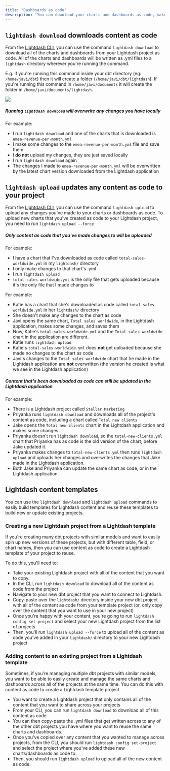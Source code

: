```yaml
---
title: "Dashboards as code"
description: "You can download your charts and dashboards as code, make changes, then upload your changes back to your Lightdash project using the CLI. Content as code is also useful for creating new Lightdash projects where you want the content to be copied from an existing project and added to your new project."
---
```



## `lightdash download` downloads content as code

From the [Lightdash CLI](/references/lightdash-cli), you can use the command `lightdash download` to download all of the charts and dashboards from your Lightdash project as code. All of the charts and dashboards will be written as .yml files to a `lightdash` directory wherever you're running the command.

E.g. if you're running this command inside your dbt directory (eg: `/home/javi/dbt`) then it will create a folder (`/home/javi/dbt/lightdash`). If you're running this command in `/home/javi/documents` it will create the folder in `/home/javi/documents/lightdash`.

<Frame>
<img src="/images/references/download-content-924b51a78c9840990608f3ed81f80b56.jpg"/>
</Frame>

##### Running `lightdash download` will overwrite any changes you have locally

For example:

* I run `lightdash download` and one of the charts that is downloaded is `emea-revenue-per-month.yml`
* I make some changes to the `emea-revenue-per-month.yml` file and save them
* I **do not** upload my changes, they are just saved locally
* I run `lightdash download` again
* The changes I made to `emea-revenue-per-month.yml` will be overwritten by the latest chart version downloaded from the Lightdash application

## `lightdash upload` updates any content as code to your project

From the [Lightdash CLI](/references/lightdash-cli), you can use the command `lightdash upload` to upload any changes you've made to your charts or dashboards as code. To upload new charts that you've created as code to your Lightdash project, you need to run `lightdash upload --force`

##### Only content as code that you've made changes to will be uploaded

For example:

* I have a chart that I've downloaded as code called `total-sales-worldwide.yml` in my `lightdash/` directory
* I only make changes to that chart's .yml
* I run `lightdash upload`
* `total-sales-worldwide.yml` is the only file that gets uploaded because it's the only file that I made changes to

For example:

* Katie has a chart that she's downloaded as code called `total-sales-worldwide.yml` in her `lightdash/` directory
* She doesn't make any changes to the chart as code
* Javi opens the same chart, `Total sales worldwide`, in the Lightdash application, makes some changes, and saves them
* Now, Katie's `total-sales-worldwide.yml` and the `Total sales worldwide` chart in the application are different.
* Katie runs `lightdash upload`
* Katie's `total-sales-worldwide.yml` does **not** get uploaded because she made no changes to the chart as code
* Javi's changes to the `Total sales worldwide` chart that he made in the Lightdash application are **not** overwritten (the version he created is what we see in the Lightdash application)

##### Content that's been downloaded as code can still be updated in the Lightdash application

For example:

* There is a Lightdash project called `Stellar Marketing`
* Priyanka runs `lightdash download` and downloads all of the project's content as code, including a chart called `Total new clients`
* Jake opens the `Total new clients` chart in the Lightdash application and makes some changes
* Priyanka doesn't run `lightdash download`, so the `total-new-clients.yml` chart that Priyanka has as code is the old version of the chart, before Jake updated it.
* Priyanka makes changes to `total-new-clients.yml` then runs `lightdash upload` and uploads her changes and overwrites the changes that Jake made in the Lightdash application.
* Both Jake and Priyanka can update the same chart as code, or in the Lightdash application.

## Lightdash content templates

You can use the `lightdash download` and `lightdash upload` commands to easily build templates for Lightdash content and reuse these templates to build new or update existing projects.

### Creating a new Lightdash project from a Lightdash template

If you're creating many dbt projects with similar models and want to easily spin up new versions of these projects, but with different table, field, or chart names, then you can use content as code to create a Lightdash template of your project to reuse.

To do this, you'll need to:

* Take your existing Lightdash project with all of the content that you want to copy.
* In the CLI, run `lightdash download` to download all of the content as code from the project
* Navigate to your new dbt project that you want to connect to Lightdash.
* Copy-paste over the `lightdash/` directory inside your new dbt project with all of the content as code from your template project (or, only copy over the content that you want to use in your new project)
* Once you're happy with your content, you're going to run `lightdash config set-project` and select your new Lightdash project from the list of projects
* Then, you'll run `lightdash upload --force` to upload all of the content as code you've added in your `lightdash/` directory to your new Lightdash project

### Adding content to an existing project from a Lightdash template

Sometimes, if you're managing multiple dbt projects with similar models, you want to be able to easily create and manage the same charts and dashboards across all of the projects at the same time. You can do this with content as code to create a Lightdash template project.

* You want to create a Lightdash project that only contains all of the content that you want to share across your projects
* From your CLI, you can run `lightdash download` to download all of this content as code
* You can then copy-paste the .yml files that get written across to any of the other dbt projects you have where you want to reuse the same charts and dashboards.
* Once you've copied over any content that you wanted to manage across projects, from the CLI, you should run `lightdash config set-project` and select the project where you've added these new charts/dashboards as code to.
* Then, you should run `lightdash upload` to upload all of the new content as code.
